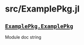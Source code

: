 # src/ExamplePkg.jl
## [`` ExamplePkg.ExamplePkg ``](/docstrings/2bf24ae9d0d163b6.qmd) {#2bf24ae9d0d163b6}
:::{.callout-note appearance="minimal"}
Module doc string

:::


